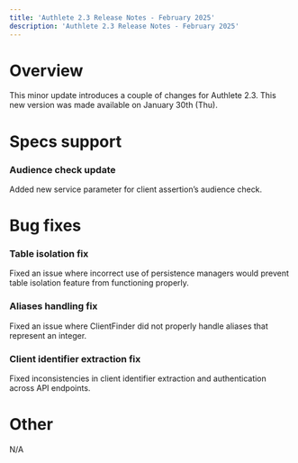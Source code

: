 ```yaml
---
title: 'Authlete 2.3 Release Notes - February 2025'
description: 'Authlete 2.3 Release Notes - February 2025'
---
```


# Overview

This minor update introduces a couple of changes for Authlete 2.3.
This new version was made available on January 30th (Thu).

# Specs support

### Audience check update

Added new service parameter for client assertion’s audience check.

# Bug fixes

### Table isolation fix

Fixed an issue where incorrect use of persistence managers would prevent table isolation feature from functioning properly.

### Aliases handling fix

Fixed an issue where ClientFinder did not properly handle aliases that represent an integer.

### Client identifier extraction fix

Fixed inconsistencies in client identifier extraction and authentication across API endpoints.

# Other

N/A
